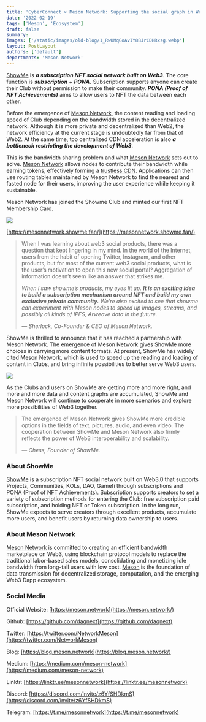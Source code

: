 ```yaml
---
title: 'CyberConnect × Meson Network: Supporting the social graph in Web3'
date: '2022-02-19'
tags: ['Meson', 'Ecosystem']
draft: false
summary:
images: ['/static/images/old-blog/1_RwUMqGoAvIY8BJrCDHRxzg.webp']
layout: PostLayout
authors: ['default']
departments: 'Meson Network'
---
```


[ShowMe](https://showme.fan/) is **_a subscription NFT social network built on Web3_**. The core function is **_subscription_** + **_PONA._** Subscription supports anyone can create their Club without permission to make their community. **_PONA (Proof of NFT Achievements)_** aims to allow users to NFT the data between each other.

Before the emergence of [Meson Network](https://meson.network/), the content reading and loading speed of Club depending on the bandwidth stored in the decentralized network. Although it is more private and decentralized than Web2, the network efficiency at the current stage is undoubtedly far from that of Web2. At the same time, too centralized CDN acceleration is also **_a bottleneck restricting the development of Web3_**.

This is the bandwidth sharing problem and what [Meson Network](https://meson.network/) sets out to solve. [Meson Network](https://meson.network/) allows nodes to contribute their bandwidth while earning tokens, effectively forming a [trustless CDN](https://docs.meson.network/). Applications can then use routing tables maintained by Meson Network to find the nearest and fasted node for their users, improving the user experience while keeping it sustainable.

Meson Network has joined the Showme Club and minted our first NFT Membership Card.

![](/static/images/old-blog/0_lIBM4O36P-xdvaqq.png)

[https://mesonnetwork.showme.fan/](https://mesonnetwork.showme.fan/)

> When I was learning about web3 social products, there was a question that kept lingering in my mind. In the world of the Internet, users from the habit of opening Twitter, Instagram, and other products, but for most of the current web3 social products, what is the user’s motivation to open this new social portal? Aggregation of information doesn’t seem like an answer that strikes me.
>
> _When I saw showme’s products, my eyes lit up. **It is an exciting idea to build a subscription mechanism around NFT and build my own exclusive private community.** We’re also excited to see that showme can experiment with Meson nodes to speed up images, streams, and possibly all kinds of IPFS, Arweave data in the future._
>
> _— Sherlock, Co-Founder & CEO of Meson Network._

ShowMe is thrilled to announce that it has reached a partnership with Meson Network. The emergence of Meson Network gives ShowMe more choices in carrying more content formats. At present, ShowMe has widely cited Meson Network, which is used to speed up the reading and loading of content in Clubs, and bring infinite possibilities to better serve Web3 users.

![](/static/images/old-blog/0_L4xQuLZcC6p57jmk.png)

As the Clubs and users on ShowMe are getting more and more right, and more and more data and content graphs are accumulated, ShowMe and Meson Network will continue to cooperate in more scenarios and explore more possibilities of Web3 together.

> The emergence of Meson Network gives ShowMe more credible options in the fields of text, pictures, audio, and even video. The cooperation between ShowMe and Meson Network also firmly reflects the power of Web3 interoperability and scalability.
>
> _— Chess, Founder of ShowMe._

### **About ShowMe**

[ShowMe](https://showme.fan/) is a subscription NFT social network built on Web3.0 that supports Projects, Communities, KOLs, DAO, Gamefi through subscriptions and PONA (Proof of NFT Achievements). Subscription supports creators to set a variety of subscription methods for entering the Club: free subscription paid subscription, and holding NFT or Token subscription. In the long run, ShowMe expects to serve creators through excellent products, accumulate more users, and benefit users by returning data ownership to users.

### **About Meson Network**

[Meson Network](https://meson.network/) is committed to creating an efficient bandwidth marketplace on Web3, using blockchain protocol models to replace the traditional labor-based sales models, consolidating and monetizing idle bandwidth from long-tail users with low cost. [Meson](https://meson.network/) is the foundation of data transmission for decentralized storage, computation, and the emerging Web3 Dapp ecosystem.

### **Social Media**

Official Website: [https://meson.network](https://meson.network/)

Github: [https://github.com/daqnext](https://github.com/daqnext)

Twitter: [https://twitter.com/NetworkMeson](https://twitter.com/NetworkMeson)

Blog: [https://blog.meson.network](https://blog.meson.network/)

Medium: [https://medium.com/meson-network](https://medium.com/meson-network)

Linktr: [https://linktr.ee/mesonnetwork](https://linktr.ee/mesonnetwork)

Discord: [https://discord.com/invite/z6YfSHDkmS](https://discord.com/invite/z6YfSHDkmS)

Telegram: [https://t.me/mesonnetwork](https://t.me/mesonnetwork)
